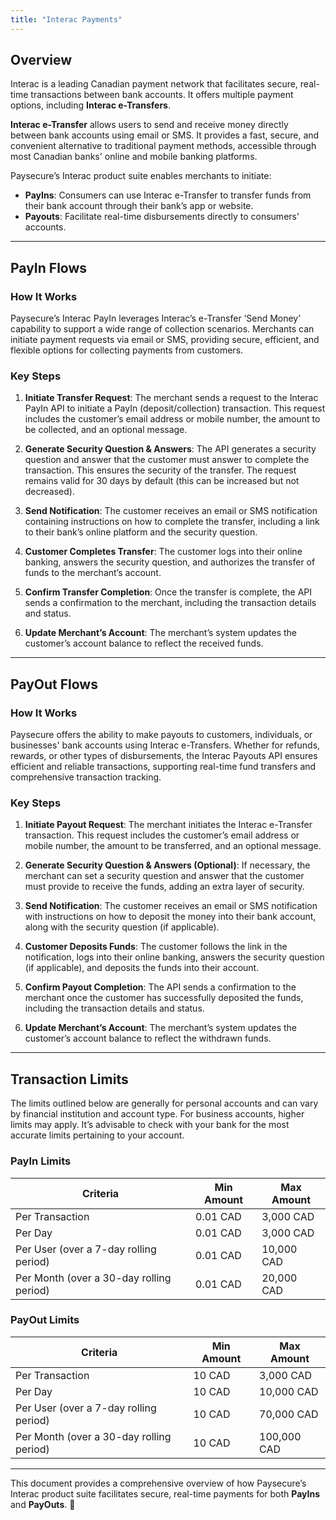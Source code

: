 ```yaml
---
title: "Interac Payments"
---
```



## Overview
Interac is a leading Canadian payment network that facilitates secure, real-time transactions between bank accounts. It offers multiple payment options, including **Interac e-Transfers**.

**Interac e-Transfer** allows users to send and receive money directly between bank accounts using email or SMS. It provides a fast, secure, and convenient alternative to traditional payment methods, accessible through most Canadian banks' online and mobile banking platforms.

Paysecure’s Interac product suite enables merchants to initiate:
- **PayIns**: Consumers can use Interac e-Transfer to transfer funds from their bank account through their bank’s app or website.
- **Payouts**: Facilitate real-time disbursements directly to consumers' accounts.

---

## PayIn Flows
### How It Works
Paysecure’s Interac PayIn leverages Interac’s e-Transfer ‘Send Money’ capability to support a wide range of collection scenarios. Merchants can initiate payment requests via email or SMS, providing secure, efficient, and flexible options for collecting payments from customers.

### Key Steps

1. **Initiate Transfer Request**: The merchant sends a request to the Interac PayIn API to initiate a PayIn (deposit/collection) transaction. This request includes the customer’s email address or mobile number, the amount to be collected, and an optional message.

2. **Generate Security Question & Answers**: The API generates a security question and answer that the customer must answer to complete the transaction. This ensures the security of the transfer. The request remains valid for 30 days by default (this can be increased but not decreased).

3. **Send Notification**: The customer receives an email or SMS notification containing instructions on how to complete the transfer, including a link to their bank’s online platform and the security question.

4. **Customer Completes Transfer**: The customer logs into their online banking, answers the security question, and authorizes the transfer of funds to the merchant’s account.

5. **Confirm Transfer Completion**: Once the transfer is complete, the API sends a confirmation to the merchant, including the transaction details and status.

6. **Update Merchant’s Account**: The merchant’s system updates the customer’s account balance to reflect the received funds.

---

## PayOut Flows
### How It Works
Paysecure offers the ability to make payouts to customers, individuals, or businesses' bank accounts using Interac e-Transfers. Whether for refunds, rewards, or other types of disbursements, the Interac Payouts API ensures efficient and reliable transactions, supporting real-time fund transfers and comprehensive transaction tracking.

### Key Steps

1. **Initiate Payout Request**: The merchant initiates the Interac e-Transfer transaction. This request includes the customer’s email address or mobile number, the amount to be transferred, and an optional message.

2. **Generate Security Question & Answers (Optional)**: If necessary, the merchant can set a security question and answer that the customer must provide to receive the funds, adding an extra layer of security.

3. **Send Notification**: The customer receives an email or SMS notification with instructions on how to deposit the money into their bank account, along with the security question (if applicable).

4. **Customer Deposits Funds**: The customer follows the link in the notification, logs into their online banking, answers the security question (if applicable), and deposits the funds into their account.

5. **Confirm Payout Completion**: The API sends a confirmation to the merchant once the customer has successfully deposited the funds, including the transaction details and status.

6. **Update Merchant’s Account**: The merchant’s system updates the customer’s account balance to reflect the withdrawn funds.

---

## Transaction Limits
The limits outlined below are generally for personal accounts and can vary by financial institution and account type. For business accounts, higher limits may apply. It’s advisable to check with your bank for the most accurate limits pertaining to your account.

### PayIn Limits

| Criteria  | Min Amount | Max Amount |
|-----------|------------|------------|
| Per Transaction | 0.01 CAD | 3,000 CAD |
| Per Day | 0.01 CAD | 3,000 CAD |
| Per User (over a 7-day rolling period) | 0.01 CAD | 10,000 CAD |
| Per Month (over a 30-day rolling period) | 0.01 CAD | 20,000 CAD |

### PayOut Limits

| Criteria  | Min Amount | Max Amount |
|-----------|------------|------------|
| Per Transaction | 10 CAD | 3,000 CAD |
| Per Day | 10 CAD | 10,000 CAD |
| Per User (over a 7-day rolling period) | 10 CAD | 70,000 CAD |
| Per Month (over a 30-day rolling period) | 10 CAD | 100,000 CAD |

---

This document provides a comprehensive overview of how Paysecure’s Interac product suite facilitates secure, real-time payments for both **PayIns** and **PayOuts**. 🚀


